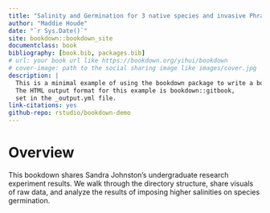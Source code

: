 ```yaml
--- 
title: "Salinity and Germination for 3 native species and invasive Phragmites australis"
author: "Maddie Houde"
date: "`r Sys.Date()`"
site: bookdown::bookdown_site
documentclass: book
bibliography: [book.bib, packages.bib]
# url: your book url like https://bookdown.org/yihui/bookdown
# cover-image: path to the social sharing image like images/cover.jpg
description: |
  This is a minimal example of using the bookdown package to write a book.
  The HTML output format for this example is bookdown::gitbook,
  set in the _output.yml file.
link-citations: yes
github-repo: rstudio/bookdown-demo
---
```


# Overview {-}

This bookdown shares Sandra Johnston's undergraduate research experiment results.
We walk through the directory structure, share visuals of raw data, and analyze
the results of imposing higher salinities on species germination. 
